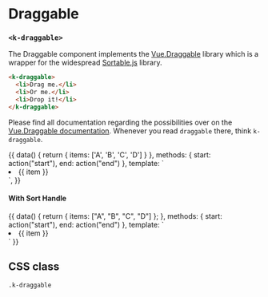 
<Meta
  title="UI | Interaction / Draggable"
  component={Draggable}
  decorators={[Padding]}
/>

# Draggable
### `<k-draggable>`

The Draggable component implements the [Vue.Draggable](https://github.com/SortableJS/Vue.Draggable) library which is a wrapper for the widespread [Sortable.js](https://github.com/RubaXa/Sortable) library.

```html
<k-draggable>
  <li>Drag me.</li>
  <li>Or me.</li>
  <li>Drop it!</li>
</k-draggable>
```

Please find all documentation regarding the possibilities over on the [Vue.Draggable documentation](https://github.com/SortableJS/Vue.Draggable). Whenever you read `draggable` there, think `k-draggable`.

<Preview>
  <Story name="Simple">
    {{
      data() {
        return {
          items: ['A', 'B', 'C', 'D']
        }
      },
      methods: {
        start: action("start"),
        end: action("end")
      },
      template: `
        <div>
          <k-draggable
            :list="items"
            class="mb-6"
            element="ul"
            @start="start"
            @end="end"
          >
            <li
              v-for="item in items"
              class="cursor-grab p-2 bg-white shadow rounded-sm mb-2px"
            >
              {{ item }}
            </li>
          </k-draggable>
          <k-code-block :code="items" />
        </div>
      `,
    }}
  </Story>
</Preview>

#### With Sort Handle
<Preview>
  <Story name="With Sort Handle">
    {{
      data() {
        return {
          items: ["A", "B", "C", "D"]
        };
      },
      methods: {
        start: action("start"),
        end: action("end")
      },
      template: `
        <div>
          <k-draggable
            :handle="true"
            :list="items"
            class="mb-6"
            element="ul"
            @start="start"
            @end="end"
          >
            <li
              v-for="item in items"
              class="bg-white shadow rounded-sm mb-2px flex items-center"
            >
              <k-sort-handle />
              {{ item }}
            </li>
          </k-draggable>
          <k-code-block :code="items" />
        </div>
      `
    }}
  </Story>
</Preview>

<Props of={Draggable} />

## CSS class

`.k-draggable`
